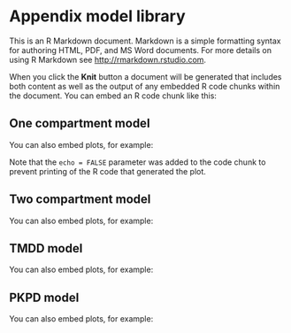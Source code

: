 

 

# Appendix model library

This is an R Markdown document. Markdown is a simple formatting syntax for authoring HTML, PDF, and MS Word documents. For more details on using R Markdown see <http://rmarkdown.rstudio.com>.

When you click the **Knit** button a document will be generated that includes both content as well as the output of any embedded R code chunks within the document. You can embed an R code chunk like this:

 

## One compartment model

You can also embed plots, for example:

 

Note that the `echo = FALSE` parameter was added to the code chunk to prevent printing of the R code that generated the plot.


## Two compartment model

You can also embed plots, for example:



## TMDD model

You can also embed plots, for example:


## PKPD model

You can also embed plots, for example:



